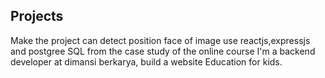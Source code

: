 ## Projects

<ProjectCard title="Smart-Brains" link="https://smart-brains-frontend.herokuapp.com/" bg="linear-gradient(to right, #D4145A 0%, #FBB03B 100%)">
Make the project can detect position face of image use reactjs,expressjs and postgree SQL from the case study of the online course
</ProjectCard>

<ProjectCard title="Dimansi.id" link="https://dimansi.id/" bg="linear-gradient(to right, #102542 0%, #f4858e 100%)">
I'm a backend developer at dimansi berkarya, build a website Education for kids.
</ProjectCard>